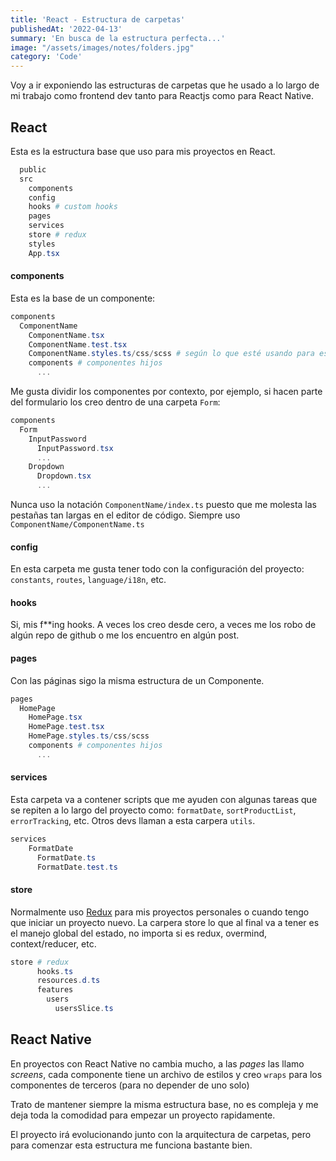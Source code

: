 ```yaml
---
title: 'React - Estructura de carpetas'
publishedAt: '2022-04-13'
summary: 'En busca de la estructura perfecta...'
image: "/assets/images/notes/folders.jpg"
category: 'Code'
---
```


Voy a ir exponiendo las estructuras de carpetas que he usado a lo largo de mi
trabajo como frontend dev tanto para Reactjs como para React Native.

## React

Esta es la estructura base que uso para mis proyectos en React.

```powershell
  public
  src
    components
    config
    hooks # custom hooks
    pages
    services
    store # redux
    styles
    App.tsx
```

#### components
Esta es la base de un componente:

```powershell
components
  ComponentName
    ComponentName.tsx
    ComponentName.test.tsx
    ComponentName.styles.ts/css/scss # según lo que esté usando para estilos
    components # componentes hijos
      ...
```

Me gusta dividir los componentes por contexto, por ejemplo, si hacen parte del formulario
los creo dentro de una carpeta `Form`:

```powershell
components
  Form
    InputPassword
      InputPassword.tsx
      ...
    Dropdown
      Dropdown.tsx
      ...
```

Nunca uso la notación `ComponentName/index.ts` puesto que me molesta las pestañas tan largas en el
editor de código. Siempre uso `ComponentName/ComponentName.ts`

#### config

En esta carpeta me gusta tener todo con la configuración del proyecto: `constants`, `routes`,
`language/i18n`, etc.

#### hooks

Si, mis f**ing hooks. A veces los creo desde cero, a veces me los robo de algún
repo de github o me los encuentro en algún post.

#### pages

Con las páginas sigo la misma estructura de un Componente.
```powershell
pages
  HomePage
    HomePage.tsx
    HomePage.test.tsx
    HomePage.styles.ts/css/scss
    components # componentes hijos
      ...
```

#### services

Esta carpeta va a contener scripts que me ayuden con algunas tareas que se repiten
a lo largo del proyecto como: `formatDate`, `sortProductList`, `errorTracking`, etc.
Otros devs llaman a esta carpera `utils`.

```powershell
services
    FormatDate
      FormatDate.ts
      FormatDate.test.ts
```

#### store

Normalmente uso [Redux](https://es.redux.js.org/) para mis proyectos personales
o cuando tengo que iniciar un proyecto nuevo. La carpera store lo que al final
va a tener es el manejo global del estado, no importa si es redux, overmind, context/reducer, etc.

```powershell
store # redux
      hooks.ts
      resources.d.ts
      features
        users
          usersSlice.ts
```

## React Native

En proyectos con React Native no cambia mucho, a las _pages_ las llamo _screens_, cada componente
tiene un archivo de estilos y creo `wraps` para los componentes de terceros (para no depender de uno solo)

Trato de mantener siempre la misma estructura base, no es compleja y me deja toda
la comodidad para empezar un proyecto rapidamente.

El proyecto irá evolucionando junto con la arquitectura de carpetas, pero para comenzar
esta estructura me funciona bastante bien.

